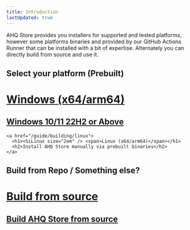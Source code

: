 ```yaml
---
title: Introduction
lastUpdated: true
---
```


AHQ Store provides you installers for supported and tested platforms, however some platforms binaries and provided by our GitHub Actions Runner that can be installed with a bit of expertise. Alternately you can directly build from source and use it.

## Select your platform (Prebuilt)
<div className="link-group">
    <a href="/guide/building/windows">
      <h1><SiWindows size="2em" /> <span>Windows (x64/arm64)</span></h1> 
      <h2>Windows 10/11 22H2 or Above</h2>
    </a>
    
    <a href="/guide/building/linux">
      <h1><SiLinux size="2em" /> <span>Linux (x64/arm64)</span></h1>
      <h2>Install AHQ Store manually via prebuilt binaries</h2>
    </a>
</div>

## Build from Repo / Something else?

<div className="link-group">
  <a href="/guide/building/building">
    <h1><FaLaptop size="2em" /><span>Build from source</span></h1>
    <h2>Build AHQ Store from source</h2>
  </a>
</div>